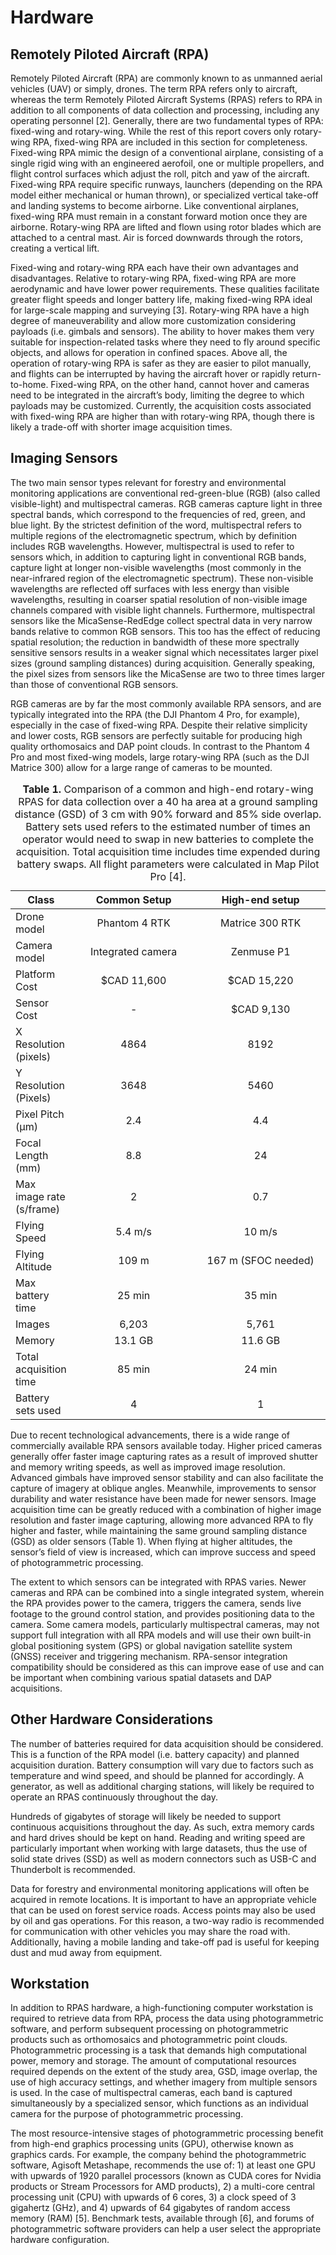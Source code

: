 

# Hardware {#hardware}

## Remotely Piloted Aircraft (RPA){#RPA}
Remotely Piloted Aircraft (RPA) are commonly known to as unmanned aerial vehicles (UAV) or simply, drones. The term RPA refers only to aircraft, whereas the term Remotely Piloted Aircraft Systems (RPAS) refers to RPA in addition to all components of data collection and processing, including any operating personnel [2]. Generally, there are two fundamental types of RPA: fixed-wing and rotary-wing. While the rest of this report covers only rotary-wing RPA, fixed-wing RPA are included in this section for completeness. Fixed-wing RPA mimic the design of a conventional airplane, consisting of a single rigid wing with an engineered aerofoil, one or multiple propellers, and flight control surfaces which adjust the roll, pitch and yaw of the aircraft. Fixed-wing RPA require specific runways, launchers (depending on the RPA model either mechanical or human thrown), or specialized vertical take-off and landing systems to become airborne. Like conventional airplanes, fixed-wing RPA must remain in a constant forward motion once they are airborne. Rotary-wing RPA are lifted and flown using rotor blades which are attached to a central mast. Air is forced downwards through the rotors, creating a vertical lift.

Fixed-wing and rotary-wing RPA each have their own advantages and disadvantages. Relative to rotary-wing RPA, fixed-wing RPA are more aerodynamic and have lower power requirements. These qualities facilitate greater flight speeds and longer battery life, making fixed-wing RPA ideal for large-scale mapping and surveying [3]. Rotary-wing RPA have a high degree of maneuverability and allow more customization considering payloads (i.e. gimbals and sensors). The ability to hover makes them very suitable for inspection-related tasks where they need to fly around specific objects, and allows for operation in confined spaces. Above all, the operation of rotary-wing RPA is safer as they are easier to pilot manually, and flights can be interrupted by having the aircraft hover or rapidly return-to-home. Fixed-wing RPA, on the other hand, cannot hover and cameras need to be integrated in the aircraft’s body, limiting the degree to which payloads may be customized. Currently, the acquisition costs associated with fixed-wing RPA are higher than with rotary-wing RPA, though there is likely a trade-off with shorter image acquisition times.


## Imaging Sensors {#sensors}
The two main sensor types relevant for forestry and environmental monitoring applications are conventional red-green-blue (RGB) (also called visible-light) and multispectral cameras. RGB cameras capture light in three spectral bands, which correspond to the frequencies of red, green, and blue light. By the strictest definition of the word, multispectral refers to multiple regions of the electromagnetic spectrum, which by definition includes RGB wavelengths. However, multispectral is used to refer to sensors which, in addition to capturing light in conventional RGB bands, capture light at longer non-visible wavelengths (most commonly in the near-infrared region of the electromagnetic spectrum). These non-visible wavelengths are reflected off surfaces with less energy than visible wavelengths, resulting in coarser spatial resolution of non-visible image channels compared with visible light channels. Furthermore, multispectral sensors like the MicaSense-RedEdge collect spectral data in very narrow bands relative to common RGB sensors. This too has the effect of reducing spatial resolution; the reduction in bandwidth of these more spectrally sensitive sensors results in a weaker signal which necessitates larger pixel sizes (ground sampling distances) during acquisition. Generally speaking, the pixel sizes from sensors like the MicaSense are two to three times larger than those of conventional RGB sensors.  

RGB cameras are by far the most commonly available RPA sensors, and are typically integrated into the RPA (the DJI Phantom 4 Pro, for example), especially in the case of fixed-wing RPA. Despite their relative simplicity and lower costs, RGB sensors are perfectly suitable for producing high quality orthomosaics and DAP point clouds. In contrast to the Phantom 4 Pro and most fixed-wing models, large rotary-wing RPA (such as the DJI Matrice 300) allow for a large range of cameras to be mounted. 

Table: **Table 1.** Comparison of a common and high-end rotary-wing RPAS for data collection over a 40 ha area at a ground sampling distance (GSD) of 3 cm with 90% forward and 85% side overlap. Battery sets used refers to the estimated number of times an operator would need to swap in new batteries to complete the acquisition. Total acquisition time includes time expended during battery swaps. All flight parameters were calculated in Map Pilot Pro [4]. 

|**Class**|**Common Setup**|**High-end setup**|
|------|:---------------:|:----------------:|
|Drone model|Phantom 4 RTK|Matrice 300 RTK|
|Camera model|Integrated camera|Zenmuse P1|
|Platform Cost|<span>&#36;</span>CAD 11,600|<span>&#36;</span>CAD 15,220|
|Sensor Cost|-|$CAD 9,130| 
|X Resolution (pixels)|4864|8192|
|Y Resolution (Pixels)|3648|5460|
|Pixel Pitch (μm)|2.4|4.4|
|Focal Length (mm)|8.8|24|
|Max image rate (s/frame)|2|0.7|
|Flying Speed|5.4 m/s|10 m/s|
|Flying Altitude|109 m|167 m (SFOC needed)|
|Max battery time|25 min|35 min|
|Images|6,203|5,761|
|Memory|13.1 GB|11.6 GB|
|Total acquisition time|85 min|24 min|
|Battery sets used|4|1|

Due to recent technological advancements, there is a wide range of commercially available RPA sensors available today. Higher priced cameras generally offer faster image capturing rates as a result of improved shutter and memory writing speeds, as well as improved image resolution. Advanced gimbals have improved sensor stability and can also facilitate the capture of imagery at oblique angles. Meanwhile, improvements to sensor durability and water resistance have been made for newer sensors. Image acquisition time can be greatly reduced with a combination of higher image resolution and faster image capturing, allowing more advanced RPA to fly higher and faster, while maintaining the same ground sampling distance (GSD) as older sensors (Table 1). When flying at higher altitudes, the sensor’s field of view is increased, which can improve success and speed of photogrammetric processing.

The extent to which sensors can be integrated with RPAS varies. Newer cameras and RPA can be combined into a single integrated system, wherein the RPA provides power to the camera, triggers the camera, sends live footage to the ground control station, and provides positioning data to the camera. Some camera models, particularly multispectral cameras, may not support full integration with all RPA models and will use their own built-in global positioning system (GPS) or global navigation satellite system (GNSS) receiver and triggering mechanism. RPA-sensor integration compatibility should be considered as this can improve ease of use and can be important when combining various spatial datasets and DAP acquisitions.


## Other Hardware Considerations {#other_h}

The number of batteries required for data acquisition should be considered. This is a function of the RPA model (i.e. battery capacity) and planned acquisition duration. Battery consumption will vary due to factors such as temperature and wind speed, and should be planned for accordingly. A generator, as well as additional charging stations, will likely be required to operate an RPAS continuously throughout the day. 

Hundreds of gigabytes of storage will likely be needed to support continuous acquisitions throughout the day. As such, extra memory cards and hard drives should be kept on hand. Reading and writing speed are particularly important when working with large datasets, thus the use of solid state drives (SSD) as well as modern connectors such as USB-C and Thunderbolt is recommended.

Data for forestry and environmental monitoring applications will often be acquired in remote locations. It is important to have an appropriate vehicle that can be used on forest service roads. Access points may also be used by oil and gas operations. For this reason, a two-way radio is recommended for communication with other vehicles you may share the road with. Additionally, having a mobile landing and take-off pad is useful for keeping dust and mud away from equipment.


## Workstation {#workstation}
In addition to RPAS hardware, a high-functioning computer workstation is required to retrieve data from RPA, process the data using photogrammetric software, and perform subsequent processing on photogrammetric products such as orthomosaics and photogrammetric point clouds. Photogrammetric processing is a task that demands high computational power, memory and storage. The amount of computational resources required depends on the extent of the study area, GSD, image overlap, the use of high accuracy settings, and whether imagery from multiple sensors is used. In the case of multispectral cameras, each band is captured simultaneously by a specialized sensor, which functions as an individual camera for the purpose of photogrammetric processing. 

The most resource-intensive stages of photogrammetric processing benefit from high-end graphics processing units (GPU), otherwise known as graphics cards. For example, the company behind the photogrammetric software, Agisoft Metashape, recommends the use of: 1) at least one GPU with upwards of 1920 parallel processors (known as CUDA cores for Nvidia products or Stream Processors for AMD products), 2) a multi-core central processing unit (CPU) with upwards of 6 cores, 3) a clock speed of 3 gigahertz (GHz), and 4) upwards of 64 gigabytes of random access memory (RAM) [5]. Benchmark tests, available through [6], and forums of photogrammetric software providers can help a user select the appropriate hardware configuration. 
